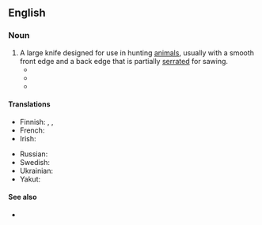 ==English==

===Noun===
{{wikipedia}}
{{en-noun|hunting knives}}

# A large knife designed for use in hunting [[animal]]s, usually with a smooth front edge and a back edge that is partially [[serrated]] for sawing.
#* {{quote-book|1=en|year=1887|author=H. Rider Haggard|authorlink=H. Rider Haggard|title=She: A History of Adventure|url=http://www.gutenberg.org/files/3155/3155-0.txt|passage=I had hacked at the head of one man with my '''hunting-knife''', which was almost as big and heavy as a short sword, with such vigour, that the sharp steel had split his skull down to the eyes, and was held so fast by it that as he suddenly fell sideways the knife was twisted right out of my hand.}}
#* {{RQ:Burroughs Tarzan of the Apes|6|passage=Among other things he found a sharp '''hunting knife''', on the keen blade of which he immediately proceeded to cut his finger. Undaunted he continued his experiments, finding that he could hack and hew splinters of wood from the table and chairs with this new toy.}}
#* {{RQ:Burroughs Land That Time Forgot|IX|passage=I had had to discard my rifle before I commenced the rapid descent of the cliff, so that now I was armed only with a '''hunting knife''', and this I whipped from its scabbard as Kho leaped toward me.}}

====Translations====
{{trans-top|knife}}
* Finnish: {{t|fi|metsästysveitsi}}, {{t|fi|metsästyspuukko}}, {{t+|fi|puukko}}
* French: {{t+|fr|couteau de chasse|m}}
* Irish: {{t|ga|scian sealgaire|f}}
{{trans-mid}}
* Russian: {{t|ru|охо́тничий нож|m}}
* Swedish: {{t+|sv|jaktkniv|c}}
* Ukrainian: {{t|uk|мисли́вський ніж|m}}
* Yakut: {{t|sah|булт быһаҕа|sc=Cyrl}}
{{trans-bottom}}

====See also====
* {{l|en|Bowie knife}}

{{C|en|Hunting}}